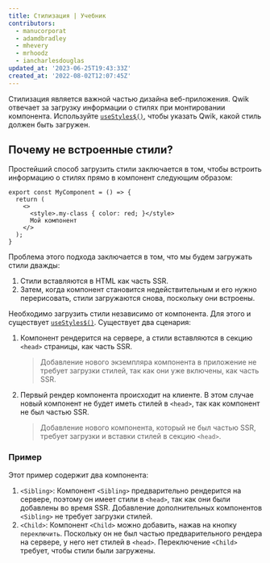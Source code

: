 ```yaml
---
title: Стилизация | Учебник
contributors:
  - manucorporat
  - adamdbradley
  - mhevery
  - mrhoodz
  - iancharlesdouglas
updated_at: '2023-06-25T19:43:33Z'
created_at: '2022-08-02T12:07:45Z'
---
```


Стилизация является важной частью дизайна веб-приложения. Qwik отвечает за загрузку информации о стилях при монтировании компонента. Используйте [`useStyles$()`](/docs/(qwik)/components/styles/index.mdx#usestyles), чтобы указать Qwik, какой стиль должен быть загружен.

## Почему не встроенные стили?

Простейший способ загрузить стили заключается в том, чтобы встроить информацию о стилях прямо в компонент следующим образом:

```tsx
export const MyComponent = () => {
  return (
    <>
      <style>.my-class { color: red; }</style>
      Мой компонент
    </>
  );
}
```

Проблема этого подхода заключается в том, что мы будем загружать стили дважды:

1. Стили вставляются в HTML как часть SSR.
2. Затем, когда компонент становится недействительным и его нужно перерисовать, стили загружаются снова, поскольку они встроены.

Необходимо загрузить стили независимо от компонента. Для этого и существует [`useStyles$()`](/docs/(qwik)/components/styles/index.mdx#usestyles). Существует два сценария:

1. Компонент рендерится на сервере, а стили вставляются в секцию `<head>` страницы, как часть SSR.
   > Добавление нового экземпляра компонента в приложение не требует загрузки стилей, так как они уже включены, как часть SSR.
2. Первый рендер компонента происходит на клиенте. В этом случае новый компонент не будет иметь стилей в `<head>`, так как компонент не был частью SSR.
   > Добавление нового компонента, который не был частью SSR, требует загрузки и вставки стилей в секцию `<head>`.

### Пример

Этот пример содержит два компонента:

1. `<Sibling>`: Компонент `<Sibling>` предварительно рендерится на сервере, поэтому он имеет стили в `<head>`, так как они были добавлены во время SSR. Добавление дополнительных компонентов `<Sibling>` не требует загрузки стилей.
2. `<Child>`: Компонент `<Child>` можно добавить, нажав на кнопку `переключить`. Поскольку он не был частью предварительного рендера на сервере, у него нет стилей в `<head>`. Переключение `<Child>` требует, чтобы стили были загружены.
